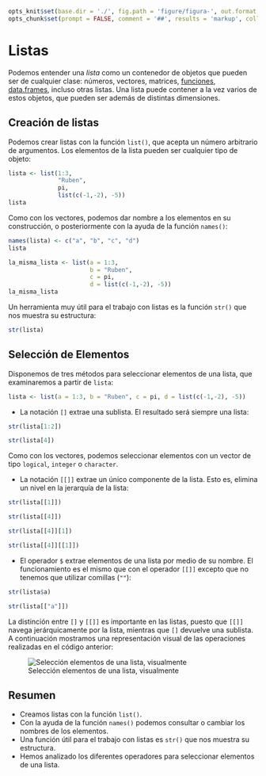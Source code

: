 ```r
opts_knit$set(base.dir = './', fig.path = 'figure/figura-', out.format = 'md', unnamed.chunk.label = "Ejemplo", upload.fun = imgur_upload, base.url = "https://rsanchezs.imgur.com/all/")
opts_chunk$set(prompt = FALSE, comment = '##', results = 'markup', collapse = TRUE, eval = TRUE, echo = TRUE, tidy = TRUE)
```



# Listas

Podemos entender una _lista_ como un contenedor de objetos que pueden ser de cualquier clase: números, vectores, matrices, [funciones](../../funciones/funciones.md), [data.frames](../../estructuras_datos/data_frames/data_frames.md), incluso otras listas. Una lista puede contener a la vez varios de estos objetos, que pueden ser además de distintas dimensiones.

## Creación de listas {#creacion}

Podemos crear listas con la función `list()`, que acepta un número arbitrario de 
argumentos. Los elementos de la lista pueden ser cualquier tipo de objeto:

```r
lista <- list(1:3, 
              "Ruben",
              pi,
              list(c(-1,-2), -5))
lista
```

Como con los vectores, podemos dar nombre a los elementos en su construcción, o 
posteriormente con la ayuda de la función `names()`:

```r
names(lista) <- c("a", "b", "c", "d")
lista
```

```r
la_misma_lista <- list(a = 1:3, 
                       b = "Ruben", 
                       c = pi, 
                       d = list(c(-1,-2), -5))
la_misma_lista
```

Un herramienta muy útil para el trabajo con listas es la función `str()` que nos muestra
su estructura:

```r
str(lista)
```


## Selección de Elementos {#seleccion}

Disponemos de tres métodos para seleccionar elementos de una lista, que examinaremos
a partir de `lista`:

```r
lista <- list(a = 1:3, b = "Ruben", c = pi, d = list(c(-1,-2), -5))
```

- La notación `[]` extrae una sublista. El resultado será siempre una lista:

```r
str(lista[1:2])
```

```r
str(lista[4])
```


Como con los vectores, podemos seleccionar elementos con un vector de tipo `logical`,
`integer` o `character`.

- La notación `[[]]` extrae un único componente de la lista. Esto es, elimina un nivel
en la jerarquía de la lista:

```r
str(lista[[1]])
```


```r
str(lista[[4]])
```

```r
str(lista[[4]][1])
```

```r
str(lista[[4]][[1]])
```

- El operador `$` extrae elementos de una lista por medio de su nombre. El funcionamiento es el mismo que con el
operador `[[]]` excepto que no tenemos que utilizar comillas (`""`):

```r
str(lista$a)
```

```r
str(lista[["a"]])
```


La distinción entre `[]` y `[[]]` es importante en las listas, puesto que `[[]]` navega jerárquicamente por la lista,
mientras que `[]` devuelve una sublista. A continuación mostramos una representación visual de las operaciones realizadas
en el código anterior:

![Selección elementos de una lista, visualmente](http://i.imgur.com/OZt8KNs.png)


## Resumen

- Creamos listas con la función `list()`.
- Con la ayuda de la función `names()` podemos consultar o cambiar los nombres
de los elementos.
- Una función útil para el trabajo con listas es `str()` que nos muestra su estructura.
- Hemos analizado los diferentes operadores para seleccionar elementos de una lista.








